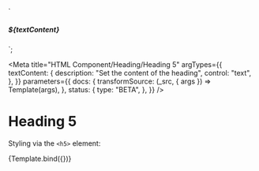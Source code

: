 <!-- @license CC0-1.0 -->

  `<section class="utrecht-html">
  <h5>${textContent}</h5>
</section>`;

<Meta
  title="HTML Component/Heading/Heading 5"
  argTypes={{
    textContent: {
      description: "Set the content of the heading",
      control: "text",
    },
  }}
  parameters={{
    docs: {
      transformSource: (_src, { args }) => Template(args),
    },
    status: {
      type: "BETA",
    },
  }}
/>

# Heading 5

Styling via the `<h5>` element:

<Canvas>
  <Story
    name="Heading 5"
    args={{
      textContent: "The Quick Brown Fox Jumps Over The Lazy Dog",
    }}
  >
    {Template.bind({})}
  </Story>
</Canvas>

<ArgsTable story="Heading 5" />
